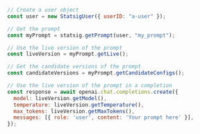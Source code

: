 ```js
// Create a user object
const user = new StatsigUser({ userID: "a-user" });

// Get the prompt
const myPrompt = statsig.getPrompt(user, "my_prompt");

// Use the live version of the prompt
const liveVersion = myPrompt.getLive();

// Get the candidate versions of the prompt
const candidateVersions = myPrompt.getCandidateConfigs();

// Use the live version of the prompt in a completion
const response = await openai.chat.completions.create({
  model: liveVersion.getModel(),
  temperature: liveVersion.getTemperature(),
  max_tokens: liveVersion.getMaxTokens(),
  messages: [{ role: 'user', content: 'Your prompt here' }],
});
```